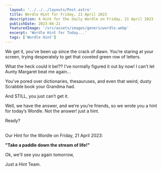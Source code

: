 ```yaml
---
  layout: '../../../layouts/Post.astro'
  title: Wordle Hint for Friday, 21 April 2023
  description: A Hint for the daily Wordle on Friday, 21 April 2023
  publishDate: 2023-04-21
  featuredImage: '/src/assets/images/genericwordle.webp'
  excerpt: 'Wordle Hint for Today...'
  tags: ['Wordle Hint']
---
```


  We get it, you’ve been up since the crack of dawn. You’re staring at your screen, trying desperately to get that coveted green row of letters. 

  What the heck could it be!??
  I’ve normally figured it out by now!
  I can’t let Aunty Margaret beat me again… 

  You’ve pored over dictionaries, thesauruses, and even that weird, dusty Scrabble book your Grandma had.

  And STILL, you just can’t get it. 

  Well, we have the answer, and we’re you’re friends, so we wrote you a hint for today’s Wordle.
  Not the answer! just a hint. 

  Ready?<br /><br />

  Our Hint for the Wordle on Friday, 21 April 2023:

  **"Take a paddle down the stream of life!"**

  Ok, we'll see you again tomorrow, 

  Just a Hint Team.
  